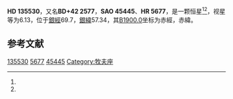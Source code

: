{{Starbox begin
| name = HD 135530
}}
{{Starbox observe
| epoch = [[J2000.0|J2000.0]]
| constell = {{星座名待查}}<ref name=SIMBAD>{{cite web
 | url=http://simbad.u-strasbg.fr/simbad/sim-id?Ident=HR+5677
 | title =Pulsating variable Star
 | publisher=Centre de Données astronomiques de Strasbourg
 | work=SIMBAD
 | accessdate=2012-07-13}}</ref><ref name=DATA>{{cite web
 | url=http://vizier.u-strasbg.fr/viz-bin/VizieR-5?-out.add=.&-source=5050&-corr=PK=HR&-out.max=9999&HR=5677
 | title=VizieR Detailed Page
 | accessdate=2012-07-13
 | archive-date=2016-03-04
 | archive-url=https://web.archive.org/web/20160304234207/http://vizier.u-strasbg.fr/viz-bin/VizieR-5?-out.add=.&-source=5050&-corr=PK=HR&-out.max=9999&HR=5677
 | dead-url=no
 }}</ref>
| 星官 = 
| ra = {{RA|15|14|10.3}}<ref name=SIMBAD /><ref name=DATA />
| dec = {{DEC|+42|10|17}}<ref name=SIMBAD /><ref name=DATA />
| appmag_v = 6.13<ref name=SIMBAD /><ref name=DATA />
}}
{{Starbox character
| class = M2IIIa<ref name=SIMBAD /><ref name=DATA />
| b-v = 1.66<ref name=SIMBAD /><ref name=DATA />
| u-b = 1.93<ref name=SIMBAD /><ref name=DATA />
| r-i = 0.92E<ref name=SIMBAD /><ref name=DATA />
| variable = 
}}
{{Starbox astrometry
| radial_v = 1.93
| prop_mo_ra = -7
| parallax = 
| p_error = 
}}
{{Starbox catalog
| names =BD+42 2577，[[SAO星表|SAO]] 45445，[[HD星表|HD]] 135530，[[HR星表|HR]] 5677}}
{{Starbox reference |Simbad=HR+5677}}
{{Starbox end}}

'''HD 135530'''，又名'''BD+42 2577'''，'''SAO 45445'''、'''HR 5677'''，是一颗恒星<ref name=SIMBAD /><ref name=DATA />，视星等为6.13，位于[[銀道座標系|銀經]]69.7，[[銀道座標系|銀緯]]57.34，其[[B1900.0|B1900.0]]坐标为赤經{{RA|15|10|33.4}}，赤緯{{DEC|+42|57.34|38}}。

== 参考文献 ==
{{reflist}}

{{star-stub}}

[[Category:HD和HDE天體|135530]]
[[Category:HR天體|5677]]
[[Category:SAO天體|45445]]
[[Category:牧夫座|Category:牧夫座]]
